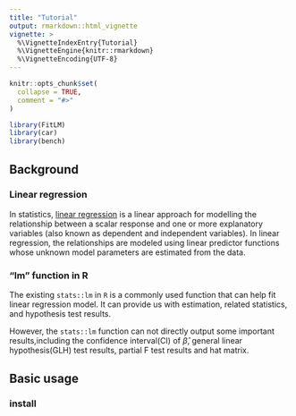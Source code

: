 ```yaml
---
title: "Tutorial"
output: rmarkdown::html_vignette
vignette: >
  %\VignetteIndexEntry{Tutorial}
  %\VignetteEngine{knitr::rmarkdown}
  %\VignetteEncoding{UTF-8}
---
```


```r
knitr::opts_chunk$set(
  collapse = TRUE,
  comment = "#>"
)
```

```r
library(FitLM)
library(car)
library(bench)
```

## Background

### Linear regression

In statistics, [linear regression](https://en.wikipedia.org/wiki/Linear_regression) is a linear approach for modelling the relationship between a scalar response and one or more explanatory variables (also known as dependent and independent variables). In linear regression, the relationships are modeled using linear predictor functions whose unknown model parameters are estimated from the data.

### "lm" function in R

The existing `stats::lm` in `R` is a commonly used function that can help fit linear regression model. It can provide us with estimation, related statistics, and hypothesis test results. 

However, the `stats::lm` function can not directly output some important results,including the confidence interval(CI) of $\hat{\beta}$, general linear hypothesis(GLH) test results, partial F test results and hat matrix. 

## Basic usage

### install


